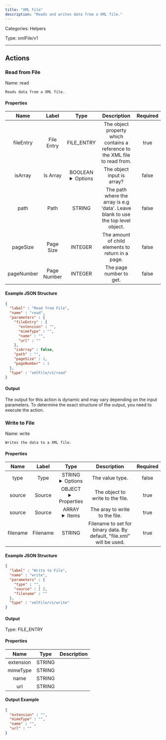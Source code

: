 ```yaml
---
title: "XML File"
description: "Reads and writes data from a XML file."
---
```



Categories: Helpers


Type: xmlFile/v1

<hr />



## Actions


### Read from File
Name: read

`Reads data from a XML file.`

#### Properties

|      Name       |      Label     |     Type     |     Description     | Required |
|:---------------:|:--------------:|:------------:|:-------------------:|:--------:|
| fileEntry | File Entry | FILE_ENTRY | The object property which contains a reference to the XML file to read from. | true |
| isArray | Is Array | BOOLEAN <details> <summary> Options </summary> true, false </details> | The object input is array? | false |
| path | Path | STRING | The path where the array is e.g 'data'. Leave blank to use the top level object. | false |
| pageSize | Page Size | INTEGER | The amount of child elements to return in a page. | false |
| pageNumber | Page Number | INTEGER | The page number to get. | false |

#### Example JSON Structure
```json
{
  "label" : "Read from File",
  "name" : "read",
  "parameters" : {
    "fileEntry" : {
      "extension" : "",
      "mimeType" : "",
      "name" : "",
      "url" : ""
    },
    "isArray" : false,
    "path" : "",
    "pageSize" : 1,
    "pageNumber" : 1
  },
  "type" : "xmlFile/v1/read"
}
```

#### Output

The output for this action is dynamic and may vary depending on the input parameters. To determine the exact structure of the output, you need to execute the action.




### Write to File
Name: write

`Writes the data to a XML file.`

#### Properties

|      Name       |      Label     |     Type     |     Description     | Required |
|:---------------:|:--------------:|:------------:|:-------------------:|:--------:|
| type | Type | STRING <details> <summary> Options </summary> OBJECT, ARRAY </details> | The value type. | false |
| source | Source | OBJECT <details> <summary> Properties </summary> &#123;&#125; </details> | The object to write to the file. | true |
| source | Source | ARRAY <details> <summary> Items </summary> [] </details> | The aray to write to the file. | true |
| filename | Filename | STRING | Filename to set for binary data. By default, "file.xml" will be used. | true |

#### Example JSON Structure
```json
{
  "label" : "Write to File",
  "name" : "write",
  "parameters" : {
    "type" : "",
    "source" : [ ],
    "filename" : ""
  },
  "type" : "xmlFile/v1/write"
}
```

#### Output



Type: FILE_ENTRY


#### Properties

|     Name     |     Type     |     Description     |
|:------------:|:------------:|:-------------------:|
| extension | STRING |  |
| mimeType | STRING |  |
| name | STRING |  |
| url | STRING |  |




#### Output Example
```json
{
  "extension" : "",
  "mimeType" : "",
  "name" : "",
  "url" : ""
}
```




